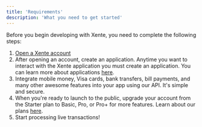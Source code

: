 ```yaml
---
title: 'Requirements'
description: 'What you need to get started'
---
```

Before you begin developing with Xente, you need to complete the following steps:

1. [Open a Xente account](https://app.xente.co/signup) 
2. After opening an account, create an application. Anytime you want to interact with the Xente application you must create an application. You can learn more about applications [here](/start/apps).
3. Integrate mobile money, Visa cards, bank transfers, bill payments, and many other awesome features into your app using our API. It's simple and secure.
4. When you're ready to launch to the public, upgrade your account from the Starter plan to Basic, Pro, or Pro+ for more features. Learn about our plans [here](https://www.xente.co/price).
5. Start processing live transactions!

